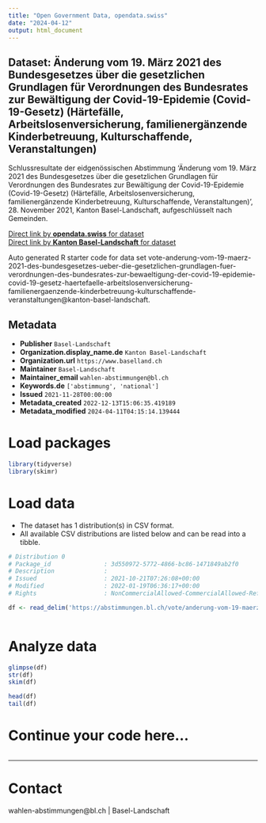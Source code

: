 ```yaml
---
title: "Open Government Data, opendata.swiss"
date: "2024-04-12"
output: html_document
---
```


## Dataset: Änderung vom 19. März 2021 des Bundesgesetzes über die gesetzlichen Grundlagen für Verordnungen des Bundesrates zur Bewältigung der Covid-19-Epidemie (Covid-19-Gesetz) (Härtefälle, Arbeitslosenversicherung, familienergänzende Kinderbetreuung, Kulturschaffende, Veranstaltungen)

Schlussresultate der eidgenössischen Abstimmung 'Änderung vom 19. März 2021 des Bundesgesetzes über die gesetzlichen Grundlagen für Verordnungen des Bundesrates zur Bewältigung der Covid-19-Epidemie (Covid-19-Gesetz) (Härtefälle, Arbeitslosenversicherung, familienergänzende Kinderbetreuung, Kulturschaffende, Veranstaltungen)', 28. November 2021, Kanton Basel-Landschaft, aufgeschlüsselt nach Gemeinden.

[Direct link by **opendata.swiss** for dataset](https://opendata.swiss/de/dataset/anderung-vom-19-marz-2021-des-bundesgesetzes-uber-die-gesetzlichen-grundlagen-fur-verordnungen-1)<br>
[Direct link by **Kanton Basel-Landschaft** for dataset](https://abstimmungen.bl.ch/vote/anderung-vom-19-maerz-2021-des-bundesgesetzes-ueber-die-gesetzlichen-grundlagen-fuer-verordnungen-des-bundesrates-zur-bewaeltigung-der-covid-19-epidemie-covid-19-gesetz-haertefaelle-arbeitslosenversicherung-familienergaenzende-kinderbetreuung-kulturschaffende-veranstaltungen/data)

Auto generated R starter code for data set vote-anderung-vom-19-maerz-2021-des-bundesgesetzes-ueber-die-gesetzlichen-grundlagen-fuer-verordnungen-des-bundesrates-zur-bewaeltigung-der-covid-19-epidemie-covid-19-gesetz-haertefaelle-arbeitslosenversicherung-familienergaenzende-kinderbetreuung-kulturschaffende-veranstaltungen@kanton-basel-landschaft.

## Metadata

- **Publisher** `Basel-Landschaft`
- **Organization.display_name.de** `Kanton Basel-Landschaft`
- **Organization.url** `https://www.baselland.ch`
- **Maintainer** `Basel-Landschaft`
- **Maintainer_email** `wahlen-abstimmungen@bl.ch`
- **Keywords.de** `['abstimmung', 'national']`
- **Issued** `2021-11-28T00:00:00`
- **Metadata_created** `2022-12-13T15:06:35.419189`
- **Metadata_modified** `2024-04-11T04:15:14.139444`


# Load packages

```r

library(tidyverse)
library(skimr)

```

# Load data

-   The dataset has 1 distribution(s) in CSV format.
-   All available CSV distributions are listed below and can be read into a tibble.

```r

# Distribution 0
# Package_id               : 3d550972-5772-4866-bc86-1471849ab2f0
# Description              : 
# Issued                   : 2021-10-21T07:26:08+00:00
# Modified                 : 2022-01-19T06:36:17+00:00
# Rights                   : NonCommercialAllowed-CommercialAllowed-ReferenceRequired

df <- read_delim('https://abstimmungen.bl.ch/vote/anderung-vom-19-maerz-2021-des-bundesgesetzes-ueber-die-gesetzlichen-grundlagen-fuer-verordnungen-des-bundesrates-zur-bewaeltigung-der-covid-19-epidemie-covid-19-gesetz-haertefaelle-arbeitslosenversicherung-familienergaenzende-kinderbetreuung-kulturschaffende-veranstaltungen/data-csv')



```

# Analyze data

```r

glimpse(df)
str(df)
skim(df)

head(df)
tail(df)

```

# Continue your code here...

```r

```

------------------------------------------------------------------------

# Contact

wahlen-abstimmungen@bl.ch | Basel-Landschaft
